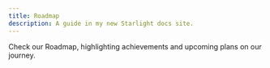 ```yaml
---
title: Roadmap
description: A guide in my new Starlight docs site.
---
```



Check our Roadmap, highlighting achievements and upcoming plans on our journey.

<div class="static min-h-full">
  <Roadmap
    milestones={[
      {
        title: "Milestone 2",
        description: "",
        date: "to be announced",
        goals: [
          "Open IPC Goggles v1 release",
        ]
      },
      {
        title: "Milestone 1.7",
        description: "",
        date: "to be announced",
        reached: false,
        goals: [
          "Evolution AIO unit release",
        ]
      },
      {
        title: "Milestone 1.6",
        description: "OpenIPC Bonnet",
        date: "2025-04",
        reached: true,
        goals: [
          "2× 8812AU modules, in-house design",
          "USB-to-USB connector",
          "2× additional USB ports available alongside the two modules",
          "IMU and Voltage sensor",
          "5-way position switch and a push button",
        ]
      },
      {
        title: "Milestone 1.5",
        description: "Thinker unit release",
        date: "2025-01",
        reached: true,
        goals: [
          "SoC SSC338Q",
          "Size 25x25mm",
          "Weight 8.8 gr",
          "Power supply 2-6S",
        ]
      },
      {
        title: "Milestone 1.2",
        description: "",
        date: "2024-12",
        goals: [
          "Adaptive Link",
        ]
      },
      {
        title: "Milestone 1.1",
        description: "",
        date: "2024-11",
        reached: false,
        goals: [
          "Binding by QR code",
          "Configuration of camera and WiFi broadcast through on screen display menu",
        ]
      },
      {
        title: "Milestone 1",
        description: "",
        date: "2024-01-08",
        reached: true,
        goals: [
          "Added Majestic sighup support for Ingenic devices",
          "Added h265 support for RTMP",
          "Added RTMP reconnect option",
          "Added support for Sigmastar register info scan",
          "Fixed several RTMP authentication problems",
          "Fixed a problem with rotation on a few Sigmastar sensor drivers",
          "Removed Ingenic software-based day/night detection",
        ]
      },
    ]}
  />
</div>
